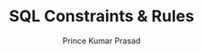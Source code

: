 ---
guideId: SQL-101
moduleId: SQL-04
title: SQL Constraints & Rules
description: Learn about PRIMARY KEY, FOREIGN KEY, UNIQUE, CHECK, and NOT NULL constraints in SQL.
author: Prince Kumar Prasad
author_url: https://www.linkedin.com/in/prince63/
---